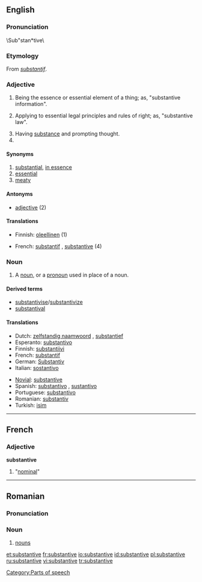 {{wikipedia}}
==English==

===Pronunciation===
\Sub"stan*tive\

===Etymology===
From {{OF.}} ''[[substantif]]''.

===Adjective===
{{en-adj}}

# Being the essence or essential element of a thing; as, "substantive information".
# {{law}} Applying to essential legal principles and rules of right; as, "substantive law".
# Having [[substance]] and prompting thought.
# {{Grammar}}

====Synonyms====
# [[substantial]], [[in essence]]
# [[essential]]
# [[meaty]]

====Antonyms====
* [[adjective]] (2)

====Translations====
{{top}}
*Finnish: [[oleellinen]] (1)
{{mid}}
*French: [[substantif]] {{m}}, [[substantive#French|substantive]] {{f}} (4)
{{bottom}}

===Noun===
{{en-noun}}

# {{grammar}} A [[noun]], or a [[pronoun]] used in place of a noun.

====Derived terms====
*[[substantivise]]/[[substantivize]]
*[[substantival]]

====Translations====
{{top}}
*Dutch: [[zelfstandig naamwoord]] {{n}}, [[substantief]] {{n}}
*Esperanto: [[substantivo]]
*Finnish: [[substantiivi]]
*French: [[substantif]] {{m}}
*German: [[Substantiv]] {{n}}
*Italian: [[sostantivo]] {{m}}
{{mid}}
*[[Novial]]: [[substantive]]
*Spanish: [[substantivo]] {{m}}, [[sustantivo]] {{m}}
*Portuguese: [[substantivo]]
*Romanian: [[substantiv]] {{n}}
*Turkish: [[isim]]
{{bottom}}

[[Category:Parts of speech]]

----

==French==

===Adjective===
'''substantive'''

# {{feminine of|substantif}} "[[nominal]]"

----

==Romanian==

===Pronunciation===
{{IPA|/sub.stan'ti.ve/}}

===Noun===
{{ro-pl|substantiv|gend=n}}

# [[nouns]]

[[et:substantive]]
[[fr:substantive]]
[[io:substantive]]
[[id:substantive]]
[[pl:substantive]]
[[ru:substantive]]
[[vi:substantive]]
[[tr:substantive]]